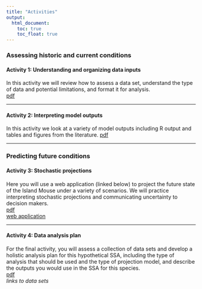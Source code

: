 ```yaml
---
title: "Activities"
output:
  html_document:
    toc: true
    toc_float: true
--- 
```


### Assessing historic and current conditions  
  
#### Activity 1: Understanding and organizing data inputs  
In this activity we will review how to assess a data set, understand the type of data and potential limitations, and format it for analysis.  
[pdf](static/activities/01_data-inputs.pdf)  

---
  
   
#### Activity 2: Interpreting model outputs  
In this activity we look at a variety of model outputs including R output and tables and figures from the literature. 
[pdf](static/activities/02_model-outputs.pdf)  

---
  
  
### Predicting future conditions  
  
#### Activity 3: Stochastic projections  
Here you will use a web application (linked below) to project the future state of the Island Mouse under a variety of scenarios. We will practice interpreting stochastic projections and communicating uncertainty to decision makers.  
[pdf](static/activities/03_stochastic-projections.pdf)  
[web application](https://ssa200.shinyapps.io/stochastic-projections/)  

---
   
   
#### Activity 4: Data analysis plan   
For the final activity, you will assess a collection of data sets and develop a holistic analysis plan for this hypothetical SSA, including the type of analysis that should be used and the type of projection model, and describe the outputs you would use in the SSA for this species.  
[pdf](static/activities/04_analysis.plan.pdf)  
*links to data sets*